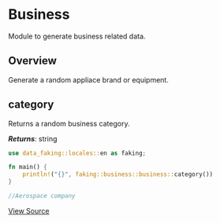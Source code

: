 # Business

Module to generate business related data.

## Overview

Generate a random appliace brand or equipment.

## category

Returns a random business category.

***Returns***: string

```rust
use data_faking::locales::en as faking;

fn main() {
    println!("{}", faking::business::business::category())
}

//Aerospace company
```

[View Source](https://github.com/Data-Construct/faking/blob/main/src/locales/en/business/business.rs)
